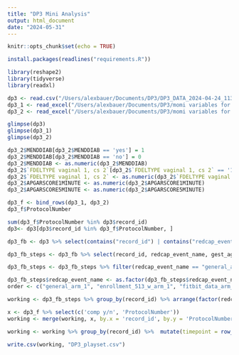 ```yaml
---
title: "DP3 Mini Analysis"
output: html_document
date: "2024-05-31"
---
```


```r
knitr::opts_chunk$set(echo = TRUE)
```
```r
install.packages(readlines("requirements.R"))
```
```r
library(reshape2)
library(tidyverse)
library(readxl)
```

```r
dp3 <- read.csv("/Users/alexbauer/Documents/DP3/DP3_DATA_2024-04-24_1133.csv")
dp3_1 <- read_excel("/Users/alexbauer/Documents/DP3/momi variables for 1st set clean.xlsx", "variables of interest")
dp3_2 <- read_excel("/Users/alexbauer/Documents/DP3/momi variables for 2nd set clean.xlsx", "variables of interest")
```

```r
glimpse(dp3)
glimpse(dp3_1)
glimpse(dp3_2)

```


```r
dp3_2$MENDDIAB[dp3_2$MENDDIAB == 'yes'] = 1
dp3_2$MENDDIAB[dp3_2$MENDDIAB == 'no'] = 0
dp3_2$MENDDIAB <- as.numeric(dp3_2$MENDDIAB)
dp3_2$`FDELTYPE vaginal 1, cs 2`[dp3_2$`FDELTYPE vaginal 1, cs 2` == '1;forceps'] = 1
dp3_2$`FDELTYPE vaginal 1, cs 2` <- as.numeric(dp3_2$`FDELTYPE vaginal 1, cs 2`)
dp3_2$APGARSCORE1MINUTE <- as.numeric(dp3_2$APGARSCORE1MINUTE)
dp3_2$APGARSCORE5MINUTE <- as.numeric(dp3_2$APGARSCORE5MINUTE)
```

```r
dp3_f <- bind_rows(dp3_1, dp3_2)
dp3_f$ProtocolNumber
```

```r
sum(dp3_f$ProtocolNumber %in% dp3$record_id)
dp3<- dp3[dp3$record_id %in% dp3_f$ProtocolNumber, ]
```

```r
dp3_fb <- dp3 %>% select(contains("record_id") | contains("redcap_event_name") | contains("gest_age_enroll") | contains("fitbit_data_date") | contains("fb_act_summ") | contains("veryactiveminutes") | contains("fb_sleep") )
```

```r
dp3_fb_steps <- dp3_fb %>% select(record_id, redcap_event_name, gest_age_enroll, fitbit_data_date, fb_act_summ_steps, fb_act_summ_totaldistances, fb_act_summ_veryactiveminutes)
```

```r
dp3_fb_steps <- dp3_fb_steps %>% filter(redcap_event_name == "general_arm_1"| redcap_event_name == "enrollment_513_w_arm_1" | redcap_event_name == "fitbit_data_arm_1")

dp3_fb_steps$redcap_event_name <- as.factor(dp3_fb_steps$redcap_event_name)
order <- c("general_arm_1", "enrollment_513_w_arm_1", "fitbit_data_arm_1")

```

```r
working <- dp3_fb_steps %>% group_by(record_id) %>% arrange(factor(redcap_event_name, levels = order), .by_group = TRUE) %>% fill(gest_age_enroll) %>% ungroup()
```

```r
x <- dp3_f %>% select(c('comp y/n', 'ProtocolNumber'))
working <- merge(working, x, by.x = 'record_id', by.y = 'ProtocolNumber')
```


```r
working <- working %>% group_by(record_id) %>%  mutate(timepoint = row_number()-2 + round(gest_age_enroll*7))
```

```r
write.csv(working, "DP3_playset.csv")
```

